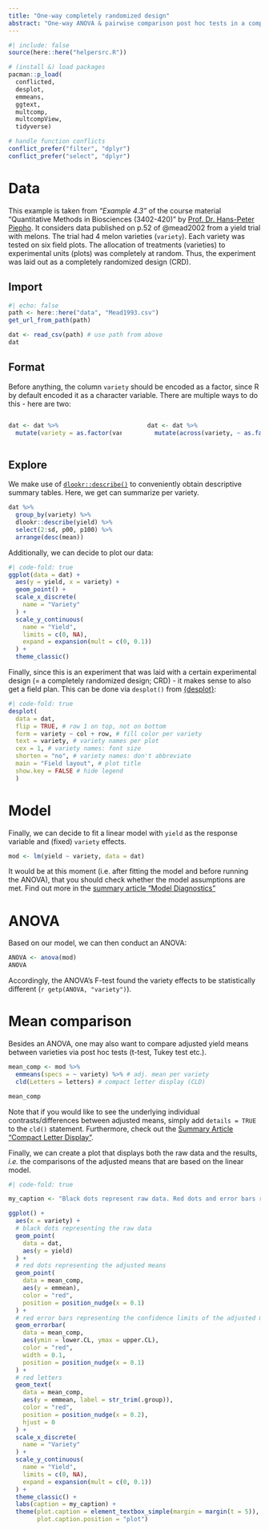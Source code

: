 ```yaml
---
title: "One-way completely randomized design"
abstract: "One-way ANOVA & pairwise comparison post hoc tests in a completely randmoized design."
---
```


```r
#| include: false
source(here::here("helpersrc.R"))
```

```r
# (install &) load packages
pacman::p_load(
  conflicted,
  desplot,
  emmeans,
  ggtext,
  multcomp,
  multcompView,
  tidyverse)

# handle function conflicts
conflict_prefer("filter", "dplyr") 
conflict_prefer("select", "dplyr")
```

# Data

This example is taken from *"Example 4.3"* of the course material "Quantitative Methods in Biosciences (3402-420)" by [Prof. Dr. Hans-Peter Piepho](https://www.uni-hohenheim.de/organisation?tx_base_lsfcontentadmin%5BlsfPerson%5D=6257). It considers data published on p.52 of @mead2002 from a yield trial with melons. The trial had 4 melon varieties (`variety`). Each variety was tested on six field plots. The allocation of treatments (varieties) to experimental units (plots) was completely at random. Thus, the experiment was laid out as a completely randomized design (CRD).

## Import

```r
#| echo: false
path <- here::here("data", "Mead1993.csv")
get_url_from_path(path)
```

```r
dat <- read_csv(path) # use path from above
dat
```

## Format

Before anything, the column `variety` should be encoded as a factor, since R by default encoded it as a character variable. There are multiple ways to do this - here are two:

::: columns
::: {.column width="49%"}
```r
dat <- dat %>% 
  mutate(variety = as.factor(variety))
```
:::

::: {.column width="2%"}
:::

::: {.column width="49%"}
```r
dat <- dat %>% 
  mutate(across(variety, ~ as.factor(.x)))
```
:::
:::

## Explore

We make use of [`dlookr::describe()`](../../summaryarticles/usefulthings.qmd#dlookr) to conveniently obtain descriptive summary tables. Here, we get can summarize per variety.

```r
dat %>% 
  group_by(variety) %>% 
  dlookr::describe(yield) %>% 
  select(2:sd, p00, p100) %>%
  arrange(desc(mean))
```

Additionally, we can decide to plot our data:

```r
#| code-fold: true
ggplot(data = dat) +
  aes(y = yield, x = variety) +
  geom_point() +
  scale_x_discrete(
    name = "Variety"
  ) +
  scale_y_continuous(
    name = "Yield",
    limits = c(0, NA),
    expand = expansion(mult = c(0, 0.1))
  ) +
  theme_classic()
```

Finally, since this is an experiment that was laid with a certain experimental design (= a completely randomized design; CRD) - it makes sense to also get a field plan. This can be done via `desplot()` from [{desplot}](../../summaryarticles/usefulthings.qmd#desplot):

```r
#| code-fold: true
desplot(
  data = dat, 
  flip = TRUE, # row 1 on top, not on bottom
  form = variety ~ col + row, # fill color per variety
  text = variety, # variety names per plot
  cex = 1, # variety names: font size
  shorten = "no", # variety names: don't abbreviate
  main = "Field layout", # plot title
  show.key = FALSE # hide legend 
  )     
```

# Model

Finally, we can decide to fit a linear model with `yield` as the response variable and (fixed) `variety` effects.

```r
mod <- lm(yield ~ variety, data = dat)
```

::: custom-callout-modass
It would be at this moment (i.e. after fitting the model and before running the ANOVA), that you should check whether the model assumptions are met. Find out more in the [summary article "Model Diagnostics"](../../summaryarticles/modeldiagnostics.qmd)
:::

# ANOVA

Based on our model, we can then conduct an ANOVA:

```r
ANOVA <- anova(mod)
ANOVA
```

Accordingly, the ANOVA's F-test found the variety effects to be statistically different (`r getp(ANOVA, "variety")`).

# Mean comparison

Besides an ANOVA, one may also want to compare adjusted yield means between varieties via post hoc tests (t-test, Tukey test etc.).

```r
mean_comp <- mod %>% 
  emmeans(specs = ~ variety) %>% # adj. mean per variety
  cld(Letters = letters) # compact letter display (CLD)

mean_comp
```

Note that if you would like to see the underlying individual contrasts/differences between adjusted means, simply add `details = TRUE` to the `cld()` statement. Furthermore, check out the [Summary Article "Compact Letter Display"](../../summaryarticles/compactletterdisplay.qmd).

Finally, we can create a plot that displays both the raw data and the results, *i.e.* the comparisons of the adjusted means that are based on the linear model.

```r
#| code-fold: true

my_caption <- "Black dots represent raw data. Red dots and error bars represent adjusted means with 95% confidence limits per variety. Means followed by a common letter are not significantly different according to the Tukey-test."

ggplot() +
  aes(x = variety) +
  # black dots representing the raw data
  geom_point(
    data = dat,
    aes(y = yield)
  ) +
  # red dots representing the adjusted means
  geom_point(
    data = mean_comp,
    aes(y = emmean),
    color = "red",
    position = position_nudge(x = 0.1)
  ) +
  # red error bars representing the confidence limits of the adjusted means
  geom_errorbar(
    data = mean_comp,
    aes(ymin = lower.CL, ymax = upper.CL),
    color = "red",
    width = 0.1,
    position = position_nudge(x = 0.1)
  ) +
  # red letters 
  geom_text(
    data = mean_comp,
    aes(y = emmean, label = str_trim(.group)),
    color = "red",
    position = position_nudge(x = 0.2),
    hjust = 0
  ) +
  scale_x_discrete(
    name = "Variety"
  ) +
  scale_y_continuous(
    name = "Yield",
    limits = c(0, NA),
    expand = expansion(mult = c(0, 0.1))
  ) +
  theme_classic() +
  labs(caption = my_caption) +
  theme(plot.caption = element_textbox_simple(margin = margin(t = 5)),
        plot.caption.position = "plot")
```
